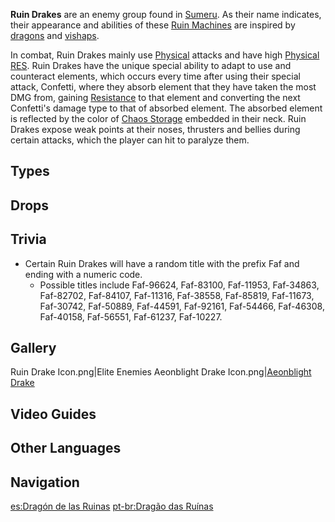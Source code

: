 {{Terminology Infobox
|image        = <gallery>
Enemy Aeonblight Drake.png|Aeonblight Drake
Enemy Ruin Drake Earthguard.png|Earthguard
Enemy Ruin Drake Skywatch.png|Skywatch
</gallery>
|type         = Enemy Groups
|type2        = Automatons
}}
'''Ruin Drakes''' are an enemy group found in [[Sumeru]]. As their name indicates, their appearance and abilities of these [[Ruin Machine]]s are inspired by [[dragon]]s and [[vishap]]s.

In combat, Ruin Drakes mainly use [[Physical]] attacks and have high [[Physical RES]]. Ruin Drakes have the unique special ability to adapt to use and counteract elements, which occurs every time after using their special attack, Confetti, where they absorb element that they have taken the most DMG from, gaining [[Resistance]] to that element and converting the next Confetti's damage type to that of absorbed element. The absorbed element is reflected by the color of [[Chaos Storage]] embedded in their neck. Ruin Drakes expose weak points at their noses, thrusters and bellies during certain attacks, which the player can hit to paralyze them.

==Types==
{{Enemies by Category List|Ruin Drakes}}

==Drops==
{{Drops Table|type=Ruin Drakes}}

==Trivia==
* Certain Ruin Drakes will have a random title with the prefix Faf and ending with a numeric code.
** Possible titles include Faf-96624, Faf-83100, Faf-11953, Faf-34863, Faf-82702, Faf-84107, Faf-11316, Faf-38558, Faf-85819, Faf-11673, Faf-30742, Faf-50889, Faf-44591, Faf-92161, Faf-54466, Faf-46308, Faf-40158, Faf-56551, Faf-61237, Faf-10227.

==Gallery==
<gallery>
Ruin Drake Icon.png|Elite Enemies
Aeonblight Drake Icon.png|[[Aeonblight Drake]]
</gallery>

==Video Guides==
{{EVT
|video1   = https://youtu.be/Fa4UKAkYbU0
|caption1 = Ruin Drake (15 Total): All Farming Locations
}}

==Other Languages==
{{Other Languages
|en      = Ruin Drake
|zhs     = 遗迹龙兽
|zhs_rm  = Yíjì Lóngshòu
|zht     = 遺蹟龍獸
|zht_rm  = Yíjī Lóngshòu
|zh_tl   = Ruin Dragon-Beast
|ja      = 遺跡ドレイク
|ja_rm   = Iseki Doreiku
|ja_tl   = Ruin Drake
|ko      = {{tt|유적|遺蹟}} 드래곤
|ko_rm   = Yujeok Deuraegon
|ko_tl   = Ruin Dragon
|es      = Dragón de las Ruinas
|es_tl   = Dragon of the Ruins
|fr      = Dragon des ruines
|fr_tl   = Ruin Dragon
|ru      = Дракон руин
|ru_tl   = Ruin Dragon
|th      = Ruin Drake
|vi      = Rồng Di Tích
|vi_tl   = 
|de      = Ruinendrache
|de_tl   = Ruin Dragon
|id      = Ruin Drake
|pt      = Dragão das Ruínas
|pt_tl   = 
|tr      = 
|tr_tl   = 
|it      = 
|it_tl   = 
}}

==Navigation==
{{Enemy Navbox|Elite}}

[[es:Dragón de las Ruinas]]
[[pt-br:Dragão das Ruínas]]
